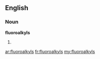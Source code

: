 ==English==

===Noun===
'''fluoroalkyls'''

# {{plural of|fluoroalkyl}}

[[ar:fluoroalkyls]]
[[fr:fluoroalkyls]]
[[my:fluoroalkyls]]